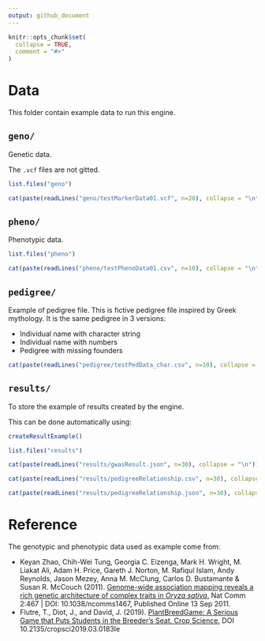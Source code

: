 ```yaml
---
output: github_document
---
```


<!-- README.md is generated from README.Rmd. Please edit that file -->

```r
knitr::opts_chunk$set(
  collapse = TRUE,
  comment = "#>"
)
```


# Data

This folder contain example data to run this engine.

## `geno/`

Genetic data.

The `.vcf` files are not gitted.

```r
list.files("geno")
```

```r
cat(paste(readLines("geno/testMarkerData01.vcf", n=20), collapse = "\n"))
```


## `pheno/`

Phenotypic data.

```r
list.files("pheno")
```

```r
cat(paste(readLines("pheno/testPhenoData01.csv", n=10), collapse = "\n"))
```


## `pedigree/`

Example of pedigree file. This is fictive pedigree file inspired by Greek 
mythology. It is the same pedigree in 3 versions:

- Individual name with character string
- Individual name with numbers
- Pedigree with missing founders

```r
cat(paste(readLines("pedigree/testPedData_char.csv", n=10), collapse = "\n"))
```

## `results/`

To store the example of results created by the engine.

This can be done automatically using: 

```r
createResultExample()
```

```r
list.files("results")
```

```r
cat(paste(readLines("results/gwasResult.json", n=30), collapse = "\n"))
```

```r
cat(paste(readLines("results/pedigreeRelationship.csv", n=30), collapse = "\n"))
```
```r
cat(paste(readLines("results/pedigreeRelationship.json", n=30), collapse = "\n"))
```

# Reference

The genotypic and phenotypic data used as example come from:

- Keyan Zhao, Chih-Wei Tung, Georgia C. Eizenga, Mark H. Wright, M. Liakat Ali, Adam H. Price, Gareth J. Norton, M. Rafiqul Islam, Andy Reynolds, Jason Mezey, Anna M. McClung, Carlos D. Bustamante & Susan R. McCouch (2011). [Genome-wide association mapping reveals a rich genetic architecture of complex traits in *Oryza sativa*.](http://www.nature.com/ncomms/journal/v2/n9/full/ncomms1467.html) Nat Comm 2:467 | DOI: 10.1038/ncomms1467, Published Online 13 Sep 2011.
- Flutre, T., Diot, J., and David, J. (2019). [PlantBreedGame: A Serious Game that Puts Students in the Breeder’s Seat. Crop Science.](https://acsess.onlinelibrary.wiley.com/doi/10.2135/cropsci2019.03.0183le) DOI 10.2135/cropsci2019.03.0183le
